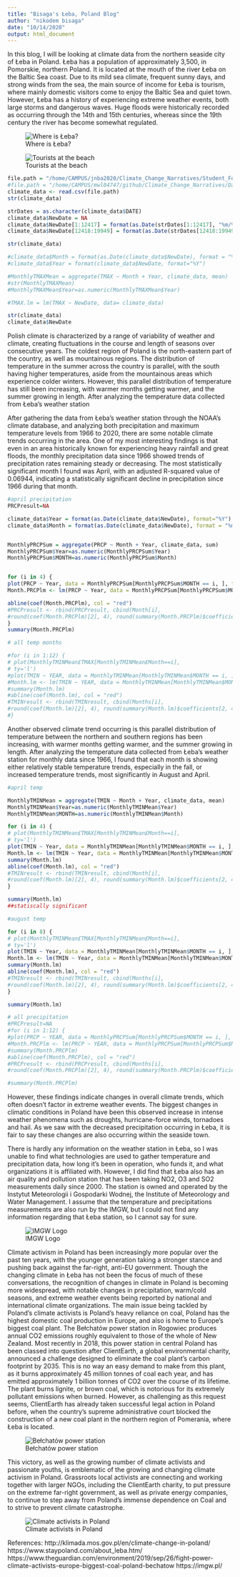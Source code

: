 ```yaml
---
title: "Bisaga's Łeba, Poland Blog"
author: "nikodem bisaga"
date: "10/14/2020"
output: html_document
---
```


In this blog, I will be looking at climate data from the northern seaside city of Łeba in Poland. Łeba has a population of approximately 3,500, in Pomorskie, northern Poland. It is located at the mouth of the river Łeba on the Baltic Sea coast. Due to its mild sea climate, frequent sunny days, and strong winds from the sea, the main source of income for Łeba is tourism, where mainly domestic visitors come to enjoy the Baltic Sea and quiet town. However, Łeba has a history of experiencing extreme weather events, both large storms and dangerous waves. Huge floods were historically recorded as occurring through the 14th and 15th centuries, whereas since the 19th century the river has become somewhat regulated. 

![Where is Łeba?](leba poland map.png)

![Tourists at the beach](leba beach.jpg)


```r
file.path = "/home/CAMPUS/jnba2020/Climate_Change_Narratives/Student_Folders/Bisaga/leba, poland data.csv"
#file.path = "/home/CAMPUS/mwl04747/github/Climate_Change_Narratives/Data/FA20/leba, poland data.csv"
climate_data <- read.csv(file.path)
str(climate_data)
```

```r

strDates = as.character(climate_data$DATE) 
climate_data$NewDate = NA
climate_data$NewDate[1:12417] = format(as.Date(strDates[1:12417], "%m/%d/%y"), "19%y-%m-%d") 
climate_data$NewDate[12418:19949] = format(as.Date(strDates[12418:19949], "%m/%d/%y"),"20%y-%m-%d")

str(climate_data)
```

```r
#climate_data$Month = format(as.Date(climate_data$NewDate), format = "%m")
#climate_data$Year = format(climate_data$NewDate, format="%Y")

#MonthlyTMAXMean = aggregate(TMAX ~ Month + Year, climate_data, mean)
#str(MonthlyTMAXMean)
#MonthlyTMAXMean$Year=as.numeric(MonthlyTMAXMean$Year)

#TMAX.lm = lm(TMAX ~ NewDate, data= climate_data)
```

```r
str(climate_data)
climate_data$NewDate
```


Polish climate is characterized by a range of variability of weather and climate, creating fluctuations in the course and length of seasons over consecutive years. The coldest region of Poland is the north-eastern part of the country, as well as mountainous regions. The distribution of temperature in the summer across the country is parallel, with the south having higher temperatures, aside from the mountainous areas which experience colder winters. However, this parallel distribution of temperature has still been increasing, with warmer months getting warmer, and the summer growing in length. After analyzing the temperature data collected from Łeba’s weather station

After gathering the data from Łeba’s weather station through the NOAA’s climate database, and analyzing both precipitation and maximum temperature levels from 1966 to 2020, there are some notable climate trends occurring in the area. One of my most interesting findings is that even in an area historically known for experiencing heavy rainfall and great floods, the monthly precipitation data since 1966 showed trends of precipitation rates remaining steady or decreasing. The most statistically significant month I found was April, with an adjusted R-squared value of 0.06944, indicating a statistically significant decline in precipitation since 1966 during that month. 

```r
#april precipitation 
PRCPresult=NA 

climate_data$Year = format(as.Date(climate_data$NewDate), format="%Y")
climate_data$Month = format(as.Date(climate_data$NewDate), format = "%m")


MonthlyPRCPSum = aggregate(PRCP ~ Month + Year, climate_data, sum)
MonthlyPRCPSum$Year=as.numeric(MonthlyPRCPSum$Year)
MonthlyPRCPSum$MONTH=as.numeric(MonthlyPRCPSum$Month)


for (i in 4) {
plot(PRCP ~ Year, data = MonthlyPRCPSum[MonthlyPRCPSum$MONTH == i, ], ty = "l", las = 1, xlim = c(1966, 2020), main = "April")
Month.PRCPlm <- lm(PRCP ~ Year, data = MonthlyPRCPSum[MonthlyPRCPSum$MONTH == i, ])

abline(coef(Month.PRCPlm), col = "red")
#PRCPresult <- rbind(PRCPresult, cbind(Month[i],
#round(coef(Month.PRCPlm)[2], 4), round(summary(Month.PRCPlm)$coefficients[2, 4], 4), round(summary(Month.PRCPlm)$r.squared,3)))
}
summary(Month.PRCPlm)

```

```r
# all temp months

#for (i in 1:12) {
# plot(MonthlyTMINMean£TMAX[MonthlyTMINMean£Month==i],
# ty='l')
#plot(TMIN ~ YEAR, data = MonthlyTMINMean[MonthlyTMINMean$MONTH == i, ], ty = "l", las = 1, xlim = c(1966, 2020), main = Months[i])
#Month.lm <- lm(TMIN ~ YEAR, data = MonthlyTMINMean[MonthlyTMINMean$MONTH == i, ])
#summary(Month.lm)
#abline(coef(Month.lm), col = "red")
#TMINresult <- rbind(TMINresult, cbind(Months[i],
#round(coef(Month.lm)[2], 4), round(summary(Month.lm)$coefficients[2, 4], 4), round(summary(Month.lm)$r.squared,3)))
#}
```

Another observed climate trend occurring is this parallel distribution of temperature between the northern and southern regions has been increasing, with warmer months getting warmer, and the summer growing in length. After analyzing the temperature data collected from Łeba’s weather station for monthly data since 1966, I found that each month is showing either relatively stable temperature trends, especially in the fall, or increased temperature trends, most significantly in August and April. 

```r
#april temp

MonthlyTMINMean = aggregate(TMIN ~ Month + Year, climate_data, mean)
MonthlyTMINMean$Year=as.numeric(MonthlyTMINMean$Year)
MonthlyTMINMean$MONTH=as.numeric(MonthlyTMINMean$Month)

for (i in 4) {
# plot(MonthlyTMINMean£TMAX[MonthlyTMINMean£Month==i],
# ty='l')
plot(TMIN ~ Year, data = MonthlyTMINMean[MonthlyTMINMean$MONTH == i, ], ty = "l", las = 1, xlim = c(1966, 2020), main = 'April')
Month.lm <- lm(TMIN ~ Year, data = MonthlyTMINMean[MonthlyTMINMean$MONTH == i, ])
summary(Month.lm)
abline(coef(Month.lm), col = "red")
#TMINresult <- rbind(TMINresult, cbind(Month[i],
#round(coef(Month.lm)[2], 4), round(summary(Month.lm)$coefficients[2, 4], 4), round(summary(Month.lm)$r.squared,3)))
}

summary(Month.lm)
##statiscally significant
```

```r
#august temp

for (i in 8) {
# plot(MonthlyTMINMean£TMAX[MonthlyTMINMean£Month==i],
# ty='l')
plot(TMIN ~ Year, data = MonthlyTMINMean[MonthlyTMINMean$MONTH == i, ], ty = "l", las = 1, xlim = c(1966, 2020), main = 'August')
Month.lm <- lm(TMIN ~ Year, data = MonthlyTMINMean[MonthlyTMINMean$MONTH == i, ])
summary(Month.lm)
abline(coef(Month.lm), col = "red")
#TMINresult <- rbind(TMINresult, cbind(Months[i],
#round(coef(Month.lm)[2], 4), round(summary(Month.lm)$coefficients[2, 4], 4), round(summary(Month.lm)$r.squared,3)))
}

summary(Month.lm)

```



```r
# all precipitation
#PRCPresult=NA 
#for (i in 1:12) {
#plot(PRCP ~ YEAR, data = MonthlyPRCPSum[MonthlyPRCPSum$MONTH == i, ], ty = "l", las = 1, xlim = c(1966, 2020), main = Months[i])
#Month.PRCPlm <- lm(PRCP ~ YEAR, data = MonthlyPRCPSum[MonthlyPRCPSum$MONTH == i, ])
#summary(Month.PRCPlm)
#abline(coef(Month.PRCPlm), col = "red")
#PRCPresult <- rbind(PRCPresult, cbind(Months[i],
#round(coef(Month.PRCPlm)[2], 4), round(summary(Month.PRCPlm)$coefficients[2, 4], 4), round(summary(Month.PRCPlm)$r.squared,3)))

#summary(Month.PRCPlm)

```

However, these findings indicate changes in overall climate trends, which often doesn’t factor in extreme weather events. The biggest changes in climatic conditions in Poland have been this observed increase in intense weather phenomena such as droughts, hurricane-force winds, tornadoes and hail. As we saw with the decreased precipitation occurring in Łeba, it is fair to say these changes are also occurring within the seaside town. 

There is hardly any information on the weather station in Łeba, so I was unable to find what technologies are used to gather temperature and precipitation data, how long it’s been in operation, who funds it, and what organizations it is affiliated with. However, I did find that Łeba also has an air quality and pollution station that has been taking NO2, O3 and SO2 measurements daily since 2000. The station is owned and operated by the Instytut Meteorologii i Gospodarki Wodnej, the Institute of Meteorology and Water Management. I assume that the temperature and precipitations measurements are also run by the IMGW, but I could not find any information regarding that Łeba station, so I cannot say for sure. 

![IMGW Logo](IMGWlogo.png)

Climate activism in Poland has been increasingly more popular over the past ten years, with the younger generation taking a stronger stance and pushing back against the far-right, anti-EU government. Though the changing climate in Łeba has not been the focus of much of these conversations, the recognition of changes in climate in Poland is becoming more widespread, with notable changes in precipitation, warm/cold seasons, and extreme weather events being reported by national and international climate organizations. 
The main issue being tackled by Poland’s climate activists is Poland’s heavy reliance on coal, Poland has the highest domestic coal production in Europe, and also is home to Europe’s biggest coal plant. The Bełchatów power station in Rogowiec produces annual CO2 emissions roughly equivalent to those of the whole of New Zealand. Most recently in 2018, this power station in central Poland has been classed into question after ClientEarth, a global environmental charity, announced a challenge designed to eliminate the coal plant’s carbon footprint by 2035. This is no way an easy demand to make from this plant, as it burns approximately 45 million tonnes of coal each year, and has emitted approximately 1 billion tonnes of CO2 over the course of its lifetime. The plant burns lignite, or brown coal, which is notorious for its extremely pollutant emissions when burned. However, as challenging as this request seems, ClientEarth has already taken successful legal action in Poland before, when the country’s supreme administrative court blocked the construction of a new coal plant in the northern region of Pomerania, where Łeba is located. 

![Bełchatów power station](coal plant.jpg)

This victory, as well as the growing number of climate activists and passionate youths, is emblematic of the growing and changing climate activism in Poland. Grassroots local activists are connecting and working together with larger NGOs, including the ClientEarth charity, to put pressure on the extreme far-right government, as well as private energy companies, to continue to step away from Poland’s immense dependence on Coal and to strive to prevent climate catastrophe. 

![Climate activists in Poland](polandclimateactivists.jpg)

References: 
http://klimada.mos.gov.pl/en/climate-change-in-poland/ 
https://www.staypoland.com/about_leba.htm/ 
https://www.theguardian.com/environment/2019/sep/26/fight-power-climate-activists-europe-biggest-coal-poland-bechatow 
https://imgw.pl/ 


